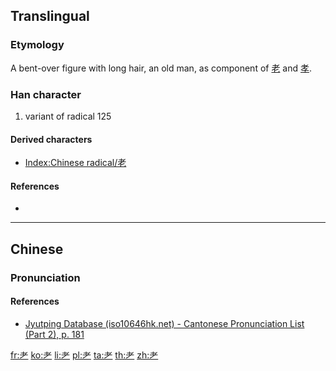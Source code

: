 {{character info/new}}
{{also|老|土}}

==Translingual==

===Etymology===
A bent-over figure with long hair, an old man, as component of [[老]] and [[孝]].

===Han character===
{{Han char|rn=125|rad=老|as=00|sn=6|four=|canj=JK,XJK}}

# variant of radical 125

====Derived characters====
* [[Index:Chinese radical/老]]

====References====
* {{Han ref|kx=0960.251|hdz=42778.011|uh=8002|ud=32770}}

----

==Chinese==
{{zh-forms}}

===Pronunciation===
{{zh-pron
|m=lǎo
|c=lou5
|ma=
|cat=
}}

====References====
* [http://www.iso10646hk.net/jp/document/download.jsp Jyutping Database (iso10646hk.net) - Cantonese Pronunciation List (Part 2), p. 181]

[[Category:CJKV radicals| ]]

[[fr:耂]]
[[ko:耂]]
[[li:耂]]
[[pl:耂]]
[[ta:耂]]
[[th:耂]]
[[zh:耂]]